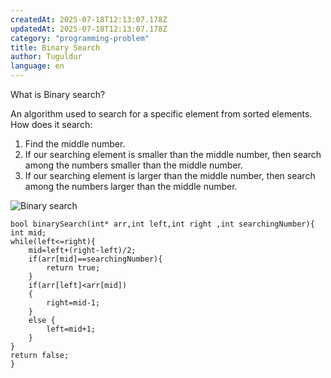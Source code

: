 ```yaml
---
createdAt: 2025-07-18T12:13:07.178Z
updatedAt: 2025-07-18T12:13:07.178Z
category: "programming-problem"
title: Binary Search
author: Tuguldur
language: en
---
```


What is Binary search?

An algorithm used to search for a specific element from sorted elements. How does it search:

1. Find the middle number.
2. If our searching element is smaller than the middle number, then search among the numbers smaller than the middle number.
3. If our searching element is larger than the middle number, then search among the numbers larger than the middle number.

![Binary search](https://media.geeksforgeeks.org/wp-content/uploads/20240506155201/binnary-search-.webp)

```
bool binarySearch(int* arr,int left,int right ,int searchingNumber){
int mid;
while(left<=right){
    mid=left+(right-left)/2;
    if(arr[mid]==searchingNumber){
        return true;
    }
    if(arr[left]<arr[mid])
    {
        right=mid-1;
    }
    else {
        left=mid+1;
    }
}
return false;
}
```
